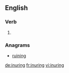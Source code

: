 ==English==

===Verb===
{{head|en|present participle}}

# {{present participle of|inure|lang=en}}

===Anagrams===
* [[ruining#English|ruining]]

[[de:inuring]]
[[fr:inuring]]
[[vi:inuring]]